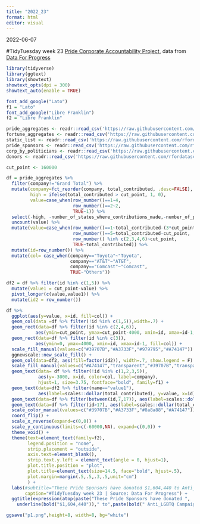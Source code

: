 ```yaml
---
title: "2022_23"
format: html
editor: visual
---
```


2022-06-07

#TidyTuesday week 23 [Pride Corporate Accountability Project](https://github.com/rfordatascience/tidytuesday/tree/master/data/2022/2022-06-07), data from [Data For Progress](https://www.dataforprogress.org/accountable-allies)

```r
library(tidyverse)
library(ggtext)
library(showtext)
showtext_opts(dpi = 300)
showtext_auto(enable = TRUE)

font_add_google("Lato")
f1 = "Lato"
font_add_google("Libre Franklin")
f2 = "Libre Franklin"
```

```r
pride_aggregates <- readr::read_csv('https://raw.githubusercontent.com/rfordatascience/tidytuesday/master/data/2022/2022-06-07/pride_aggregates.csv') %>% janitor::clean_names()
fortune_aggregates <- readr::read_csv('https://raw.githubusercontent.com/rfordatascience/tidytuesday/master/data/2022/2022-06-07/fortune_aggregates.csv') %>% janitor::clean_names()
static_list <- readr::read_csv('https://raw.githubusercontent.com/rfordatascience/tidytuesday/master/data/2022/2022-06-07/static_list.csv') %>% janitor::clean_names()
pride_sponsors <- readr::read_csv('https://raw.githubusercontent.com/rfordatascience/tidytuesday/master/data/2022/2022-06-07/pride_sponsors.csv') %>% janitor::clean_names()
corp_by_politicians <- readr::read_csv('https://raw.githubusercontent.com/rfordatascience/tidytuesday/master/data/2022/2022-06-07/corp_by_politician.csv') %>% janitor::clean_names()
donors <- readr::read_csv('https://raw.githubusercontent.com/rfordatascience/tidytuesday/master/data/2022/2022-06-07/donors.csv') %>% janitor::clean_names()
```

```r
cut_point <- 160000

df = pride_aggregates %>%
  filter(company!="Grand Total") %>%
  mutate(company=fct_reorder(company, total_contributed, .desc=FALSE),
         high = ifelse(total_contributed > cut_point, 1, 0),
         value=case_when(row_number()==1~4,
                         row_number()==2~2,
                         TRUE~1)) %>%
  select(-high, -number_of_states_where_contributions_made,-number_of_politicians_contributed_to) %>%
  uncount(value) %>%
  mutate(value=case_when(row_number()==1~total_contributed-(3*cut_point),
                         row_number()==5~total_contributed-cut_point,
                         row_number() %in% c(2,3,4,6)~cut_point,
                         TRUE~total_contributed)) %>%
  mutate(id=row_number()) %>%
  mutate(col= case_when(company=="Toyota"~"Toyota",
                        company=="AT&T"~"AT&T",
                        company=="Comcast"~"Comcast",
                        TRUE~"Others"))
```

```r
df2 = df %>% filter(id %in% c(1,5)) %>%
  mutate(value1 = cut_point-value) %>%
  pivot_longer(c(value,value1)) %>%
  mutate(id2 = row_number())
```

```r
df %>%
  ggplot(aes(y=value, x=id, fill=col)) +
  geom_col(data =df %>% filter(!id %in% c(1,5)),width=.7) +
  geom_rect(data=df %>% filter(id %in% c(2,4,6)), 
           aes(ymin=cut_point, ymax=cut_point-4000, xmin=id, xmax=id-1, fill=col)) +
  geom_rect(data=df %>% filter(id %in% c(3)), 
           aes(ymin=0, ymax=4000, xmin=id, xmax=id-1, fill=col)) +
  scale_fill_manual(values=c("#39707B","#A3733F","#979795","#A74147")) +
  ggnewscale::new_scale_fill() +
  geom_col(data=df2, aes(fill=factor(id2)), width=.7, show.legend = F) +
  scale_fill_manual(values=c("#A74147","transparent","#39707B","transparent")) +
  geom_text(data= df %>% filter(!id %in% c(1,2,3,5)), 
            aes(y=-3000, x=id, color=col, label=company), 
            hjust=1, size=3.75, fontface="bold", family=f1) +
  geom_text(data=df2 %>% filter(name=="value1"),
            aes(label=scales::dollar(total_contributed), y=value, x=id), hjust=-0.1, color="white", size=3.3) +
  geom_text(data=df %>% filter(between(id,7,17)), aes(label=scales::dollar(total_contributed)), size=3.3, hjust=1.1, color="white") +
  geom_text(data=df %>% filter(id>17), aes(label=scales::dollar(total_contributed)), size=3.3, hjust=-.1, color="#8a8a88") +
  scale_color_manual(values=c("#39707B","#A3733F","#8a8a88","#A74147")) +
  coord_flip() +
  scale_x_reverse(expand=c(0,0)) +
  scale_y_continuous(limits=c(-60000,NA), expand=c(0,0)) +
  theme_void() +
  theme(text=element_text(family=f2),
        legend.position = "none",
        strip.placement = "outside",
        axis.text=element_blank(),
        strip.text.y.left = element_text(angle = 0, hjust=1),
        plot.title.position = "plot",
        plot.title=element_text(size=14.5, face="bold", hjust=.5),
        plot.margin=margin(.5,.5,.3,.5,unit="cm")
        ) +
  labs(#subtitle="These Pride Sponsors have donated $1,604,440 to Anti_LGBTQ Campaigns",
       caption="#TidyTuesday week 23 | Source: Data For Progress") +
  ggtitle(expression(atop(paste("These Pride Sponsors have donated ", 
    underline(bold("$1,604,440"))," to",paste(bold(" Anti_LGBTQ Campaigns"))))))
```

```r
ggsave("p1.png",height=8, width=8, bg="white")
```
